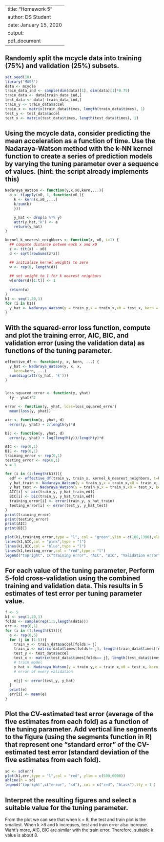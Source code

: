 
---
title: "Homework 5"
author: DS Student
date: January 15, 2020
output: 
    pdf_document
---
## Randomly split the mcycle data into training (75%) and validation (25%) subsets.
```r
set.seed(10)
library('MASS')
data <- mcycle
train_data_ind <- sample(dim(data)[1], dim(data)[1]*0.75) 
train_data <- data[train_data_ind,]
test_data <- data[-train_data_ind,]
train_y <- train_data$accel
train_x <- matrix(train_data$times, length(train_data$times), 1)
test_y <- test_data$accel
test_x <- matrix(test_data$times, length(test_data$times), 1)

```


## Using the mcycle data, consider predicting the mean acceleration as a function of time. Use the Nadaraya-Watson method with the k-NN kernel function to create a series of prediction models by varying the tuning parameter over a sequence of values. (hint: the script already implements this)

```r

Nadaraya_Watson <- function(y,x,x0,kern,...){
  a <- t(apply(x0, 1, function(x0_){
    k <- kern(x,x0_,...)
    k/sum(k)
    }))

    y_hat <- drop(a %*% y)
    attr(y_hat,"k") <- a
    return(y_hat)
}

kernel_k_nearest_neighbors <- function(x, x0, t=1) {
  ## compute distance betwen each x and x0
  z <- t(t(x) - x0)
  d <- sqrt(rowSums(z*z))

  ## initialize kernel weights to zero
  w <- rep(0, length(d))
  
  ## set weight to 1 for k nearest neighbors
  w[order(d)[1:t]] <- 1
  
  return(w)
}
k1 <- seq(1,20,1)
for (i in k1){
  y_hat <- Nadaraya_Watson(y = train_y,x = train_x,x0 = test_x, kern = kernel_k_nearest_neighbors, t = i)
}

```

## With the squared-error loss function, compute and plot the training error, AIC, BIC, and validation error (using the validation data) as functions of the tuning parameter.
```r
effective_df <- function(y, x, kern, ...) {
  y_hat <- Nadaraya_Watson(y, x, x,
    kern=kern, ...)
  sum(diag(attr(y_hat, 'k')))
}


loss_squared_error <- function(y, yhat)
  (y - yhat)^2

error <- function(y, yhat, loss=loss_squared_error)
  mean(loss(y, yhat))

aic <- function(y, yhat, d)
  error(y, yhat) + 2/length(y)*d

bic <- function(y, yhat, d)
  error(y, yhat) + log(length(y))/length(y)*d

AIC <- rep(0,1)
BIC <- rep(0,1)
training_error <- rep(0,1)
testing_error <- rep(0,1)
s = 1

for (i in (1:length(k1))){
  edf <- effective_df(train_y, train_x, kernel_k_nearest_neighbors, t=k1[i])
  y_hat_train <- Nadaraya_Watson(y = train_y,x = train_x,x0 = train_x, kern = kernel_k_nearest_neighbors, t = k1[i])
  y_hat_test <- Nadaraya_Watson(y = train_y,x = train_x,x0 = test_x, kern = kernel_k_nearest_neighbors, t = k1[i])
  AIC[i] <- aic(train_y, y_hat_train,edf)
  BIC[i] <- bic(train_y, y_hat_train,edf)
  training_error[i] <- error(train_y, y_hat_train)
  testing_error[i] <- error(test_y, y_hat_test)
}
print(training_error)
print(testing_error)
print(AIC)
print(BIC)

plot(k1,training_error,type = "l", col = "green",ylim = c(180,1300),xlab = "k",ylab = "error")
lines(k1,AIC,col = "pink",type = "l")
lines(k1,BIC,col = "blue",type = "l")
lines(k1,testing_error,col = "red",type = "l")
legend("topright", c("training error", "AIC", "BIC", "Validation error"), col = c("green","pink","blue","red"))

```


## For each value of the tuning parameter, Perform 5-fold cross-validation using the combined training and validation data. This results in 5 estimates of test error per tuning parameter value.
```r
f <- 5
k1 <- seq(1,20,1)
folds <- sample(rep(1:5,length(data)))
err <- rep(0,1)
for (i in (1:length(k1))){
  e <- rep(0,5)
  for (j in (1:5)){
    train_y <- train_data$accel[folds!= j]
    train_x <- matrix(data$times[folds!= j], length(train_data$times[folds!= j]), 1)
    test_y <- test_data$accel
    test_x <- matrix(test_data$times[folds== j], length(test_data$times[folds== j]), 1)
    # train model
    y_hat <- Nadaraya_Watson(y = train_y,x = train_x,x0 = test_x, kern = kernel_k_nearest_neighbors, t = k1[i])
    # error of every validation
    
    e[j] <- error(test_y, y_hat)
  }
  print(e)
  err[i] <- mean(e)
}

```



## Plot the CV-estimated test error (average of the five estimates from each fold) as a function of the tuning parameter. Add vertical line segments to the figure (using the segments function in R) that represent one “standard error” of the CV-estimated test error (standard deviation of the five estimates from each fold).
```r
sd <- sd(err)
plot(k1,err,type = "l",col = "red", ylim = c(500,6000))
abline(h = sd)
legend("topright",c("error", "sd"), col = c("red", "black"),lty = 1 )
```


## Interpret the resulting figures and select a suitable value for the tuning parameter.
From the plot we can see that when k = 8, the test and train plot is the smallest. When k >8 and k increases, test and train error also increase. Waht's more, AIC, BIC are similar with the train error. Therefore, suitable k value is about 8.

